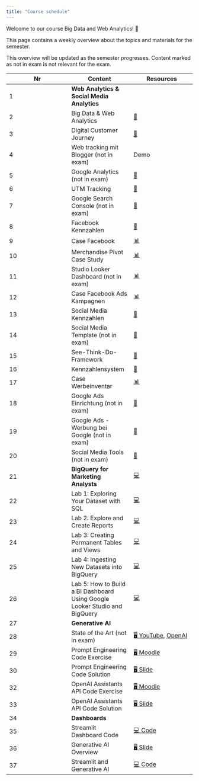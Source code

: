 ```yaml
---
title: "Course schedule"
---
```


Welcome to our course Big Data and Web Analytics! 👋  

This page contains a weekly overview about the topics and materials for the semester.

:::{.callout-note}
This overview will be updated as the semester progresses. Content marked as not in exam is not relevant for the exam.
:::

|	Nr	|	Content	|		Resources		|	
|	---	|	---	|		---		|	
|	1	|	**Web Analytics & Social Media Analytics**	|				|	
|	2	|	Big Data & Web Analytics	|		[📑](https://docs.google.com/presentation/d/14mDixoFHReJhc7D3G0ooC_CZJ8R14AcjJLXqFfUmKgo/export/pdf)		|	
|	3	|	Digital Customer Journey	|		[📑](https://docs.google.com/presentation/d/1PjsH6zrGXJQmVUeUXqtx97YXXrxmwhj13n442SDNyIE/export/pdf)		|	
|	4	|	Web tracking mit Blogger (not in exam)	|		Demo		|	
|	5	|	Google Analytics (not in exam)	|		[📑](https://docs.google.com/presentation/d/1rWW6ZyH8-Cex4g04wKnXMtjhBZVnPmUdoEZn7rXwer0/export/pdf)		|	
|	6	|	UTM Tracking	|		[📑](https://docs.google.com/presentation/d/1_BBH1kD_i_bRA4Rcp8PY6TjDpx95lD6NbOAE-YfWxnY/export/pdf)		|	
|	7	|	Google Search Console (not in exam)	|		[📑](https://docs.google.com/presentation/d/1rl7v3MyLANhU6HKbwhYdxMzWoHvt6lxoWPdkO9y0UWg/export/pdf)		|	
|	8	|	Facebook Kennzahlen	|		[📑](https://docs.google.com/presentation/d/1hljb0T3sA5yDMCvSXy_SAv3vgW3hSVasc7dT-wwynPE/export/pdf)		|	
|	9	|	Case Facebook	|		[📊](https://docs.google.com/spreadsheets/d/1aTkSrNZPeh14Ier3WX-Po5zIlmLWujLfWLfqQcLHKXo/edit?usp=sharing)		|	
|	10	|	Merchandise Pivot Case Study	|		[📊](https://docs.google.com/spreadsheets/d/1hsUE0PHJR-wmELI8y2XFgcYBFFwqKG4UjI3Y8odM6kU/edit?usp=sharing)		|	
|	11	|	Studio Looker Dashboard (not in exam)	|		[📊](https://lookerstudio.google.com/navigation/reporting)		|	
|	12	|	Case Facebook Ads Kampagnen	|		[📊](https://docs.google.com/spreadsheets/d/1svLWw4-mtjcfOfTTxxu2e6PKWlLmhUgeGtefzE6I3mk/edit?usp=sharing)		|	
|	13	|	Social Media Kennzahlen	|		[📝](https://docs.google.com/presentation/d/1OAy9Qe3h0AlePEcYoeHF9qPLL7aGYvlhvvXsANrl9-g/view?usp=sharing)		|	
|	14	|	Social Media Template (not in exam)	|		[📝](https://docs.google.com/presentation/d/15I-qdXuIzqVQo0m7MPdd_u7YK0joMCWU6fHifHkPZHc/view?usp=sharing)		|	
|	15	|	See-Think-Do-Framework	|		[📑](https://docs.google.com/presentation/d/1grMoII17Y-8nUMQnbJfVS_xyBnom0us5wBU5fodac4M/export/pdf)		|	
|	16	|	Kennzahlensystem	|		[📑](https://docs.google.com/presentation/d/1evcXWNKDCT_NhHpORhrAN3FnObkk6ONzT6Fzxefbh1I/export/pdf)		|	
|	17	|	Case Werbeinventar	|		[📊](https://docs.google.com/spreadsheets/d/1Ft9CfS7HKJPSiRVqXoIVMcOEg1EfGkPFHKBFNzpmo40/edit?usp=sharing)		|	
|	18	|	Google Ads Einrichtung (not in exam)	|		[📑](https://docs.google.com/presentation/d/174vsh7QP66P4Kdn6lJfjY66sm_IGHPJXqTcQDSeTFG0/export/pdf)		|	
|	19	|	Google Ads - Werbung bei Google (not in exam)	|		[📑](https://docs.google.com/presentation/d/1O1mYT5HGBxd2ZOqGruXiwHozup_i5v2Tc740jHPg-5s/export/pdf)		|	
|	20	|	Social Media Tools (not in exam)	|		[📑](https://docs.google.com/presentation/d/1PRpAkwZTA8CGufafmmxoOFgMW1JrfRFt75o1rau_UTI/export/pdf)		|	
|	21	|	**BigQuery for Marketing Analysts**	|		[💻](https://www.cloudskillsboost.google/quests/70?catalog_rank=%7B%22rank%22%3A48%2C%22num_filters%22%3A7%2C%22has_search%22%3Afalse%7D)		|	
|	22	|	Lab 1: Exploring Your Dataset with SQL	|		[💻](https://www.cloudskillsboost.google/focuses/3618?parent=catalog)		|	
|	23	|	Lab 2: Explore and Create Reports 	|		[💻](https://www.cloudskillsboost.google/focuses/3614?parent=catalog)		|	
|	24	|	Lab 3: Creating Permanent Tables and Views	|		[💻](https://www.cloudskillsboost.google/focuses/3690?parent=catalog)		|	
|	25	|	Lab 4: Ingesting New Datasets into BigQuery	|		[💻](https://www.cloudskillsboost.google/focuses/3692?parent=catalog)		|	
|	26	|	Lab 5: How to Build a BI Dashboard Using Google Looker Studio and BigQuery	|		[💻](https://www.cloudskillsboost.google/focuses/5538?parent=catalog)		|	
|	27	|	**Generative AI**	|				|	
|	28	|	State of the Art (not in exam)	|		[🖥 YouTube ](https://www.youtube.com/watch?v=U9mJuUkhUzk), [ OpenAI](https://openai.com/blog)		|	
|	29	|	Prompt Engineering Code Exercise	|		[🖥 Moodle](https://moodle.hdm-stuttgart.de/course/view.php?id=2233&section=6)		|	
|	30	|	Prompt Engineering Code Solution	|		[🖥 Slide](https://kirenz.github.io/lab-prompt/slides/guidelines.html#/title-slide)		|	
|	32	|	OpenAI Assistants API Code Exercise	|		[🖥 Moodle](https://moodle.hdm-stuttgart.de/course/view.php?id=2233&section=6)		|	
|	33	|	OpenAI Assistants API Code Solution	|		[🖥 Slide](https://kirenz.github.io/lab-assistants-api/slides/assistant-intro.html#/title-slide)		|	
|	34	|	**Dashboards**	|				|	
|	35	|	Streamlit Dashboard Code	|		[💻 Code](https://raw.githubusercontent.com/kirenz/streamlit-app/main/example/app.py)		|	
|	36	|	Generative AI Overview	|		[🖥 Slide](https://kirenz.github.io/slides/genai/genai.html#/title-slide)		|				|		
|	37	|	Streamlit and Generative AI	|		[💻 Code](https://github.com/kirenz/llm-examples)		|				|		
